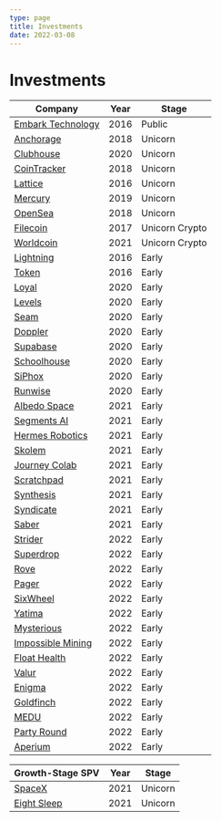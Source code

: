```yaml
---
type: page
title: Investments
date: 2022-03-08
---
```


# Investments

| Company     | Year        | Stage      |
| ----------- | ----------- | ----------- |
| [Embark Technology](https://embarktrucks.com/) | 2016 | Public |
| [Anchorage](https://www.anchorage.com/) | 2018 | Unicorn |
| [Clubhouse](https://www.clubhouse.com/) | 2020 | Unicorn |
| [CoinTracker](https://www.cointracker.io/) | 2018 | Unicorn |
| [Lattice](https://lattice.com/) | 2016 | Unicorn |
| [Mercury](https://mercury.com/) | 2019 | Unicorn |
| [OpenSea](https://opensea.io/) | 2018 | Unicorn |
| [Filecoin](https://filecoin.io/) | 2017 | Unicorn Crypto |
| [Worldcoin](https://worldcoin.org/) | 2021 | Unicorn Crypto |
| [Lightning](https://lightning.engineering/) | 2016 | Early |
| [Token](https://www.tokenring.com/) | 2016 | Early |
| [Loyal](https://loyalfordogs.com/) | 2020 | Early |
| [Levels](https://www.levelshealth.com/) | 2020 | Early |
| [Seam](https://www.getseam.com/) | 2020 | Early |
| [Doppler](https://www.doppler.com/) | 2020 | Early |
| [Supabase](https://supabase.com/) | 2020 | Early |
| [Schoolhouse](https://www.getschoolhouse.com/) | 2020 | Early |
| [SiPhox](https://siphox.com/) | 2020 | Early |
| [Runwise](https://www.runwise.com/) | 2020 | Early |
| [Albedo Space](https://albedo.com/) | 2021 | Early |
| [Segments AI](https://segments.ai/) | 2021 | Early |
| [Hermes Robotics](http://hermes-robotics.com/) | 2021 | Early |
| [Skolem](https://skolem.tech/) | 2021 | Early |
| [Journey Colab](https://www.journeycolab.com/) | 2021 | Early |
| [Scratchpad](https://scratchpad.com/) | 2021 | Early |
| [Synthesis](https://www.synthesis.is/) | 2021 | Early |
| [Syndicate](https://syndicate.io/) | 2021 | Early |
| [Saber](https://saber.so/) | 2021 | Early |
| [Strider](https://onstrider.com) | 2022 | Early |
| [Superdrop](https://www.superdrop.xyz) | 2022 | Early |
| [Rove](https://roveworld.xyz/) | 2022 | Early |
| [Pager](https://www.pager.xyz/) | 2022 | Early |
| [SixWheel](https://www.sixwheel.com/) | 2022 | Early |
| [Yatima](https://github.com/yatima-inc) | 2022 | Early |
| [Mysterious](https://www.mysterious.io/) | 2022 | Early |
| [Impossible Mining](https://impossiblemining.com/) | 2022 | Early |
| [Float Health](https://float.health/) | 2022 | Early |
| [Valur](https://www.valur.io/) | 2022 | Early |
| [Enigma](https://enigmalabs.io/) | 2022 | Early |
| [Goldfinch](https://goldfinch.finance/) | 2022 | Early |
| [MEDU](https://meduprotection.com/) | 2022 | Early |
| [Party Round](https://www.partyround.com/) | 2022 | Early |
| [Aperium](https://aperiambio.com/) | 2022 | Early |

| Growth-Stage SPV     | Year        | Stage      |
| ----------- | ----------- | ----------- |
| [SpaceX](https://www.spacex.com/) | 2021 | Unicorn |
| [Eight Sleep](https://www.eightsleep.com/) | 2021 | Unicorn |

